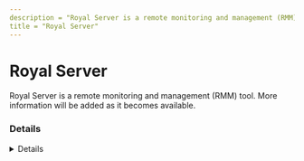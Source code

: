 ```yaml
---
description = "Royal Server is a remote monitoring and management (RMM) tool. More information will be added as it becomes available."
title = "Royal Server"
---
```




# Royal Server

Royal Server is a remote monitoring and management (RMM) tool. More information will be added as it becomes available.

### Details
<Details author={""}
         category={""}
         created={""}
         website={""}
         lastModified={""}
         privileges={""}
         free={ "" }
         verification={""}
/>






### Forensic Artifacts




#### Network Artifacts
<EuiSpacer size="xl"/>
<NetworkArtifactsTable data={ [{"Description": "Known remote domains", "Domains": ["royalapps.com"], "Ports": []}] }/>




### Detections
- Detects potential network activity of Royal Server RMM tool
  - [Sigma Rule](https://github.com/magicsword-io/LOLRMM/blob/main/detections/sigma/royal_server_network_sigma.yml)


